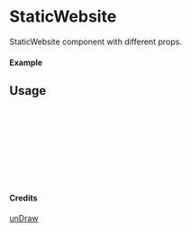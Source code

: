 
<Meta of={StaticWebsite} title="unDraw/StaticWebsite" />

# StaticWebsite

StaticWebsite component with different props.

#### Example

<Canvas of={StaticWebsite.Primary} />

## Usage

```ts
import { StaticWebsite } from "yadl-ui";

const Example = () => {
  return (
      <StaticWebsite />
  );
};

export default Example;
```

#### Credits
[unDraw](https://undraw.co/illustrations)
